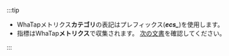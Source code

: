 :::tip

- WhaTapメトリクス**カテゴリ**の表記はプレフィックス(**_ecs\__**)を使用します。
- 指標はWhaTap**メトリクス**で収集されます。 [次の文書](../amazon-ecs/metrics-ecs)を確認してください。

:::
